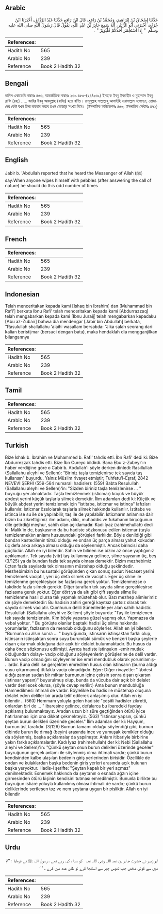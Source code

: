 ## Arabic


<div dir="rtl" lang="ar" style={{fontSize:'larger',backgroundColor:'#f8f9fa',padding:20}}>
حَدَّثَنَا إِسْحَاقُ بْنُ إِبْرَاهِيمَ، وَمُحَمَّدُ بْنُ رَافِعٍ، قَالَ ابْنُ رَافِعٍ حَدَّثَنَا عَبْدُ الرَّزَّاقِ، أَخْبَرَنَا ابْنُ جُرَيْجٍ، أَخْبَرَنِي أَبُو الزُّبَيْرِ، أَنَّهُ سَمِعَ جَابِرَ بْنَ عَبْدِ اللَّهِ، يَقُولُ قَالَ رَسُولُ اللَّهِ صلى الله عليه وسلم ‏ "‏ إِذَا اسْتَجْمَرَ أَحَدُكُمْ فَلْيُوتِرْ ‏"‏ ‏.‏
</div>
<div style={{backgroundColor:'#f8f9fa',padding:20, marginBottom: 10}}><table> <thead> <tr> <th>References:</th> <th></th> </tr> </thead> <tbody><tr><td>Hadith No</td><td>565</td></tr><tr><td>Arabic No</td><td>239</td></tr><tr><td>Reference</td><td>Book 2 Hadith 32</td></tr></tbody></table></div>

## Bengali


<div dir="ltr" lang="bn" style={{fontSize:'larger',backgroundColor:'#f8f9fa',padding:20}}>
হাদিস একাডেমি নাম্বারঃ ৪৫৩, আন্তর্জাতিক নাম্বারঃ ২৩৯ ৪৫৩-(২৪/২৩৯) ইসহাক ইবনু ইবরাহীম ও মুহাম্মাদ ইবনু রাফি (রহঃ) ..... জাবির ইবনু আবদুল্লাহ (রাযিঃ) হতে বর্ণিত। রাসূলুল্লাহ সাল্লাল্লাহু আলাইহি ওয়াসাল্লাম বলেছেন, তোমাদের কেউ যখন ঢিলা ব্যবহার করবে তখন বেজোড় সংখ্যা নিবে। (ইসলামিক ফাউন্ডেশনঃ ৪৫৬, ইসলামিক সেন্টারঃ ৪৭২)
</div>
<div style={{backgroundColor:'#f8f9fa',padding:20, marginBottom: 10}}><table> <thead> <tr> <th>References:</th> <th></th> </tr> </thead> <tbody><tr><td>Hadith No</td><td>565</td></tr><tr><td>Arabic No</td><td>239</td></tr><tr><td>Reference</td><td>Book 2 Hadith 32</td></tr></tbody></table></div>

## English


<div dir="ltr" lang="en" style={{fontSize:'larger',backgroundColor:'#f8f9fa',padding:20}}>
Jabir b. 'Abdullah reported that he heard the Messenger of Allah (ﷺ) say:When anyone wipes himself with pebbles (after answering the call of nature) he should do this odd number of times
</div>
<div style={{backgroundColor:'#f8f9fa',padding:20, marginBottom: 10}}><table> <thead> <tr> <th>References:</th> <th></th> </tr> </thead> <tbody><tr><td>Hadith No</td><td>565</td></tr><tr><td>Arabic No</td><td>239</td></tr><tr><td>Reference</td><td>Book 2 Hadith 32</td></tr></tbody></table></div>

## French


<div dir="ltr" lang="fr" style={{fontSize:'larger',backgroundColor:'#f8f9fa',padding:20}}>

</div>
<div style={{backgroundColor:'#f8f9fa',padding:20, marginBottom: 10}}><table> <thead> <tr> <th>References:</th> <th></th> </tr> </thead> <tbody><tr><td>Hadith No</td><td>565</td></tr><tr><td>Arabic No</td><td>239</td></tr><tr><td>Reference</td><td>Book 2 Hadith 32</td></tr></tbody></table></div>

## Indonesian


<div dir="ltr" lang="id" style={{fontSize:'larger',backgroundColor:'#f8f9fa',padding:20}}>
Telah menceritakan kepada kami [Ishaq bin Ibrahim] dan [Muhammad bin Rafi'] berkata Ibnu Rafi' telah menceritakan kepada kami [Abdurrazzaq] telah mengabarkan kepada kami [Ibnu Juraij] telah mengabarkan kepadaku [Abu az-Zubair] bahwa dia mendengar [Jabir bin Abdullah] berkata, "Rasulullah shallallahu 'alaihi wasallam bersabda: "Jika salah seorang dari kalian beristijmar (bersuci dengan batu), maka hendaklah dia mengganjilkan bilangannya
</div>
<div style={{backgroundColor:'#f8f9fa',padding:20, marginBottom: 10}}><table> <thead> <tr> <th>References:</th> <th></th> </tr> </thead> <tbody><tr><td>Hadith No</td><td>565</td></tr><tr><td>Arabic No</td><td>239</td></tr><tr><td>Reference</td><td>Book 2 Hadith 32</td></tr></tbody></table></div>

## Tamil


<div dir="ltr" lang="ta" style={{fontSize:'larger',backgroundColor:'#f8f9fa',padding:20}}>

</div>
<div style={{backgroundColor:'#f8f9fa',padding:20, marginBottom: 10}}><table> <thead> <tr> <th>References:</th> <th></th> </tr> </thead> <tbody><tr><td>Hadith No</td><td>565</td></tr><tr><td>Arabic No</td><td>239</td></tr><tr><td>Reference</td><td>Book 2 Hadith 32</td></tr></tbody></table></div>

## Turkish


<div dir="ltr" lang="tr" style={{fontSize:'larger',backgroundColor:'#f8f9fa',padding:20}}>
Bize İshak b. İbrahim ve Muhammed b. Rafi' tahdis etti. İbn Rafi' dedi ki: Bize Abdurrezzak tahdis etti. Bize İbn Cureyc bildirdi. Bana Ebu'z-Zubeyr'in haber verdiğine göre o Cabir b. Abdullah'ı şöyle derken dinledi: RasılluIlah (Sallallahu aleyhi ve Sellem): "Biriniz taşla temizlenirse tek sayıda taş kullansın" buyurdu. Yalnız Müslim rivayet etmiştir; Tuhfetu'l-Eşraf, 2842 NEVEVİ ŞERHİ (559-564 numaralı hadisler): (559) Babta Resulullah (Sallallahu aleyhi ve Sellem)'in: "Sizden biriniz taşla temizlenirse ... " buyruğu yer almaktadır. Taşla temizlenmek (isticmar) küçük ve büyük abdest yerini küçük taşlarla silmek demektir. İlim adamları dedi ki: Küçük ve büyük abdest yerini temizlemek için "istitabe, isticmar ve istinca" lafızları kullanılır. İsticmar özelolarak taşlarla silmek hakkında kullanılır. İstitabe ve istinca ise su ile de yapılabilir, taş ile de yapılabilir. İsticmarın anlamına dair bizim bu zikrettiğimiz ilim adamı, dilci, muhaddis ve fukahanın birçoğunun dile getirdiği meşhur, sahih olan açıklamadır. Kadı lyaz (rahimehullah) dedi ki: Malik'in de, başkasının da bu hadiste sözkonusu edilen isticmar (taşla temizlenmek)ın anlamı hususundaki görüşleri farklıdır. Böyle denildiği gibi bundan kastedilenin tütsü olduğu ve ondan üç parça alması yahut kokudan üç defa arka arkaya alması olduğu da söylenmiştir. Ancak birincisi daha güçlüdür. Allah en iyi bilendir. Sahih ve bilinen ise bizim az önce yaptığımız açıklamadır. Tek sayıda (vitr) taş kullanmaya gelince, silme sayısının üç, beş (3/125) ya da bundan fazla tek sayıda olması demektir. Bizim mezhebimiz üçten fazla sayılarda tek olmasının müstehap olduğu şeklindedir. Mezhebimizin bu husustaki görüşünden çıkan sonuç şudur: Necaset yerini temizlemek vaciptir, yeri üç defa silmek de vaciptir. Eğer üç silme ile temizlenme gerçekleşiyor ise fazlasına gerek yoktur. Temizlenmezse o takdirde fazla silmek gerekir. Diğer taraftan tek sayıda silme gerçekleşirse fazlasına gerek yoktur. Eğer dört ya da altı gibi çift sayıda silme ile temizlenme hasıl olursa tek yapmak müstehab olur. Bazı mezhep alimlerimiz de şöyle demektedir: Bu hadisin zahiri gereği kayıtsız şartsız olarak tek sayıda silmek vaciptir. Cumhurun delili Sünenlerde yer alan sahih hadistir. Resulullah (Sallallahu aleyhi ve Sellem) şöyle buyurdu: "Taş ile temizlenen tek sayıda temizlensin. Kim böyle yaparsa güzel yapmış olur. Yapmazsa da vebal yoktur. " Bu görüşte olanlar baptaki hadisi üç silme hakkında yorumlarlar, fazlasının da mendub olduğunu söylerler. Allah en iyi bilendir. "Burnuna su alsın sonra ... " buyruğunda, istinsarın istinşaktan farklı olup, istinsarın istinşaktan sonra suyu burundaki sümük ve benzeri başka şeylerle dışarı çıkarmak olduğuna dair açık bir delalet bulunmaktadır. Bu husus da daha önce sözkonusu edilmişti. Ayrıca hadiste istinşakın -emir mutlak olduğundan dolayı- vacip olduğunu söyleyenlerin görüşlerine de delil vardır. Bunun vacip olmadığını söyleyenler ise emri mendubluk olarak yorumlamış- . lardır. Buna delil ise gerçekten emredilen husus olan istinsarın (burna aldığı suyu çıkarmanın) ittifakla vacip olmadığıdır. Eğer: Diğer rivayette: ''l\bdest aldığı zaman sudan bir miktar burnunun içine çeksin sonra dışarı çıkarsın (istinsar yapsın)" buyurulmuş olup, bunda da vücuba dair açık bir delalet vardır denilecek olursa, (şöyle cevap verilir:) Ama bunun mendubluğa Hamnedilmesi ihtimali de vardır. Böylelikle bu hadis ile müstehap oluşuna delalet eden deliller bir arada telif edilerek anlaşılmış olur. Allah en iyi bilendir .. (560) Hemmam yoluyla gelen hadiste "çeşitli hadisler zikretti, onlardan biri de ... " ibaresine gelince, defalarca bu ibaredeki faydayı açıklamış bulunmaktayız. Aradan uzun bir süre geçtiğinden ötürü iyice hatırlanması için ona dikkat çekmekteyiz. (563) "İstinsar yapsın, çünkü şeytan burun delikleri üzerinde geceler." İlim adamları der ki: Hayşum, burnun üst tarafıdır. (3/126) Burnun tamamı olduğu söylendiği gibi, burnun dibinde burun ile dimağ (beyin) arasında ince ve yumuşak kemikler olduğu da söylenmiş, başka açıklamalar da yapılmıştır. Anlam itibariyle birbirine yakın farklı açıklamalardır. Kadı İyaz (rahimehullah) der ki: Nebi (Sallallahu aleyhi ve Sellem)'in: "Çünkü şeytan onun burun delikleri üzerinde geceler" buyruğunun gerçek anlamı ile söylenmiş olma ihtimali vardır; çünkü burun kendisinden kalbe ulaşılan bedenin giriş yerlerinden birisidir. Özellikle de ondan ve kulaklardan başka bedenin giriş yerleri arasında açık bulunan başka yeryoktur. Hadis-i şerifte: "Şeytan kapalı bir yeri açmaz" denilmektedir. Esnemek hakkında da şeytanın o esnada ağzın içine girmesinden ötürü kişinin kendisini tutması emredilmiştir. Bununla birlikte bu buyruğun istiare yoluyla kullanılmış olması ihtimali de vardır; çünkü burun deliklerinde sertleşen toz ve nem şeytana uygun bir pisliktir. Allah en iyi bilendir
</div>
<div style={{backgroundColor:'#f8f9fa',padding:20, marginBottom: 10}}><table> <thead> <tr> <th>References:</th> <th></th> </tr> </thead> <tbody><tr><td>Hadith No</td><td>565</td></tr><tr><td>Arabic No</td><td>239</td></tr><tr><td>Reference</td><td>Book 2 Hadith 32</td></tr></tbody></table></div>

## Urdu


<div dir="rtl" lang="ur" style={{fontSize:'larger',backgroundColor:'#f8f9fa',padding:20}}>
ابو زبیر نے حضرت جابر بن عبد اللہ ‌رضی ‌اللہ ‌عنہ ‌ ‌ کو سنا ، کہہ رہے تھے ، رسول اللہ ﷺ نے فرمایا : ’’تم میں سے کوئی شخص جب ٹھوس چیز سے استنجا کرے تو طاق عدد میں کرے ۔ ‘ ‘
</div>
<div style={{backgroundColor:'#f8f9fa',padding:20, marginBottom: 10}}><table> <thead> <tr> <th>References:</th> <th></th> </tr> </thead> <tbody><tr><td>Hadith No</td><td>565</td></tr><tr><td>Arabic No</td><td>239</td></tr><tr><td>Reference</td><td>Book 2 Hadith 32</td></tr></tbody></table></div>